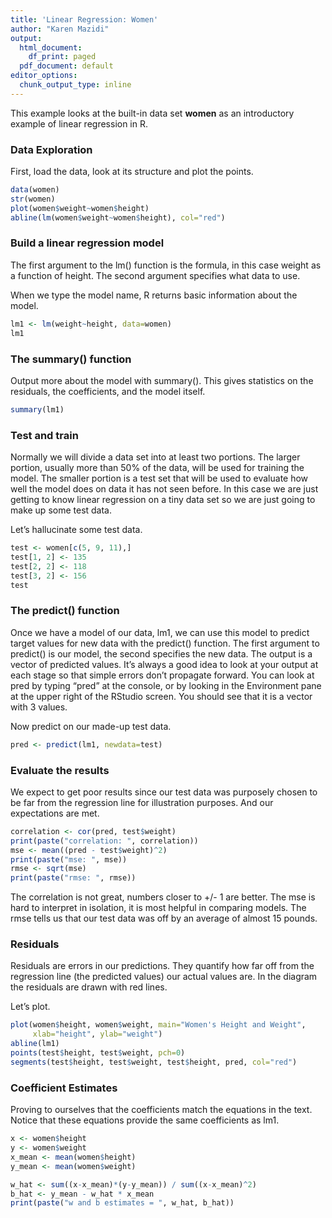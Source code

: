 ```yaml
---
title: 'Linear Regression: Women'
author: "Karen Mazidi"
output:
  html_document:
    df_print: paged
  pdf_document: default
editor_options:
  chunk_output_type: inline
---
```


This example looks at the built-in data set **women** as an introductory example of linear regression in R.

### Data Exploration

First, load the data, look at its structure and plot the points.


```r
data(women)
str(women)
plot(women$weight~women$height)
abline(lm(women$weight~women$height), col="red")
```

### Build a linear regression model

The first argument to the lm() function is the formula, in this case weight as a function of height. The second argument specifies what data to use.

When we type the model name, R returns basic information about the model.

```r
lm1 <- lm(weight~height, data=women)
lm1
```

### The summary() function

Output more about the model with summary(). This gives statistics on the residuals, the coefficients, and the model itself. 

```r
summary(lm1)
```

### Test and train

Normally we will divide a data set into at least two portions. The larger portion, usually more than 50% of the data, will be used for training the model. The smaller portion is a test set that will be used to evaluate how well the model does on data it has not seen before. In this case we are just getting to know linear regression on a tiny data set so we are just going to make up some test data.


Let's hallucinate some test data.

```r
test <- women[c(5, 9, 11),]
test[1, 2] <- 135
test[2, 2] <- 118
test[3, 2] <- 156
test
```

### The predict() function

Once we have a model of our data, lm1, we can use this model to predict target values for new data with the predict() function. The first argument to predict() is our model, the second specifies the new data. The output is a vector of predicted values. It's always a good idea to look at your output at each stage so that simple errors don't propagate forward. You can look at pred by typing "pred" at the console, or by looking in the Environment pane at the upper right of the RStudio screen. You should see that it is a vector with 3 values.

Now predict on our made-up test data. 

```r
pred <- predict(lm1, newdata=test)

```


### Evaluate the results

We expect to get poor results since our test data was purposely chosen to be far from the regression line for illustration purposes. And our expectations are met.

```r
correlation <- cor(pred, test$weight)
print(paste("correlation: ", correlation))
mse <- mean((pred - test$weight)^2)
print(paste("mse: ", mse))
rmse <- sqrt(mse)
print(paste("rmse: ", rmse))
```

The correlation is not great, numbers closer to +/- 1 are better. The mse is hard to interpret in isolation, it is most helpful in comparing models. The rmse tells us that our test data was off by an average of almost 15 pounds.

### Residuals

Residuals are errors in our predictions. They quantify how far off from the regression line (the predicted values) our actual values are. In the diagram the residuals are drawn with red lines. 

Let's plot.

```r
plot(women$height, women$weight, main="Women's Height and Weight", 
     xlab="height", ylab="weight")
abline(lm1)
points(test$height, test$weight, pch=0)
segments(test$height, test$weight, test$height, pred, col="red")
```

### Coefficient Estimates

Proving to ourselves that the coefficients match the equations in the text. Notice that these equations provide the same coefficients as lm1.

```r
x <- women$height
y <- women$weight
x_mean <- mean(women$height)
y_mean <- mean(women$weight)

w_hat <- sum((x-x_mean)*(y-y_mean)) / sum((x-x_mean)^2)
b_hat <- y_mean - w_hat * x_mean
print(paste("w and b estimates = ", w_hat, b_hat))
```

